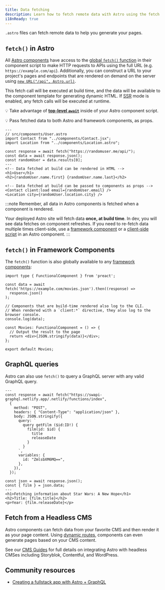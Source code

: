 ```yaml
---
title: Data fetching
description: Learn how to fetch remote data with Astro using the fetch API.
i18nReady: true
---
```

`.astro` files can fetch remote data to help you generate your pages.

## `fetch()` in Astro

All [Astro components](/en/basics/astro-components/) have access to the [global `fetch()` function](https://developer.mozilla.org/en-US/docs/Web/API/fetch) in their component script to make HTTP requests to APIs using the full URL (e.g. `https://example.com/api`).
Additionally, you can construct a URL to your project's pages and endpoints that are rendered on demand on the server using [`new URL("/api", Astro.url)`](/en/reference/api-reference/#url).

This fetch call will be executed at build time, and the data will be available to the component template for generating dynamic HTML. If [SSR](/en/guides/on-demand-rendering/) mode is enabled, any fetch calls will be executed at runtime.

💡 Take advantage of [**top-level `await`**](https://developer.mozilla.org/en-US/docs/Web/JavaScript/Reference/Operators/await#top_level_await) inside of your Astro component script.

💡 Pass fetched data to both Astro and framework components, as props.

```astro /await fetch\\(.*?\\)/
---
// src/components/User.astro
import Contact from "../components/Contact.jsx";
import Location from "../components/Location.astro";

const response = await fetch("https://randomuser.me/api/");
const data = await response.json();
const randomUser = data.results[0];
---
<!-- Data fetched at build can be rendered in HTML -->
<h1>User</h1>
<h2>{randomUser.name.first} {randomUser.name.last}</h2>

<!-- Data fetched at build can be passed to components as props -->
<Contact client:load email={randomUser.email} />
<Location city={randomUser.location.city} />
```

:::note
Remember, all data in Astro components is fetched when a component is rendered.

Your deployed Astro site will fetch data **once, at build time**. In dev, you will see data fetches on component refreshes. If you need to re-fetch data multiple times client-side, use a [framework component](/en/guides/framework-components/) or a [client-side script](/en/guides/client-side-scripts/) in an Astro component.
:::

## `fetch()` in Framework Components

The `fetch()` function is also globally available to any [framework components](/en/guides/framework-components/):

```tsx title="src/components/Movies.tsx" /await fetch\\(.*?\\)/
import type { FunctionalComponent } from 'preact';

const data = await fetch('https://example.com/movies.json').then((response) =>
  response.json()
);

// Components that are build-time rendered also log to the CLI.
// When rendered with a `client:*` directive, they also log to the browser console.
console.log(data);

const Movies: FunctionalComponent = () => {
  // Output the result to the page
  return <div>{JSON.stringify(data)}</div>;
};

export default Movies;
```

## GraphQL queries

Astro can also use `fetch()` to query a GraphQL server with any valid GraphQL query.

```astro title="src/components/Film.astro" "await fetch"
---
const response = await fetch("https://swapi-graphql.netlify.app/.netlify/functions/index",
  {
    method: "POST",
    headers: { "Content-Type": "application/json" },
    body: JSON.stringify({
      query: `
        query getFilm ($id:ID!) {
          film(id: $id) {
            title
            releaseDate
          }
        }
      `,
      variables: {
        id: "ZmlsbXM6MQ==",
      },
    }),
  });

const json = await response.json();
const { film } = json.data;
---
<h1>Fetching information about Star Wars: A New Hope</h1>
<h2>Title: {film.title}</h2>
<p>Year: {film.releaseDate}</p>
```

## Fetch from a Headless CMS

Astro components can fetch data from your favorite CMS and then render it as your page content. Using [dynamic routes](/en/guides/routing/#dynamic-routes), components can even generate pages based on your CMS content.

See our [CMS Guides](/en/guides/cms/) for full details on integrating Astro with headless CMSes including Storyblok, Contentful, and WordPress.

## Community resources

- [Creating a fullstack app with Astro + GraphQL](https://robkendal.co.uk/blog/how-to-build-astro-site-with-graphql/)

